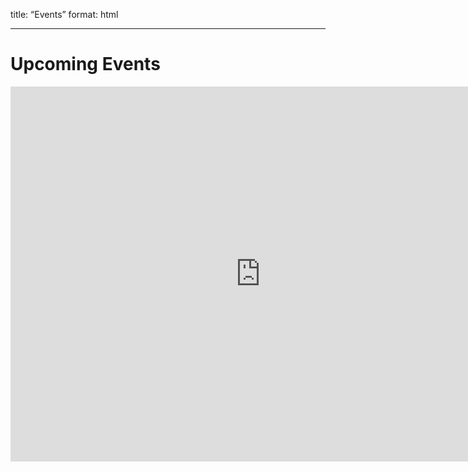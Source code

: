 title: "Events"
format: html

---

# Upcoming Events

<iframe src="https://calendar.google.com/calendar/embed?src=purdueoxe%40gmail.com&ctz=America%2FNew_York"
style="border: 0" width="800" height="600" frameborder="0" scrolling="no"></iframe>
